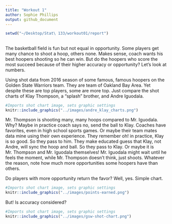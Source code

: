 ```yaml
---
title: "Workout 1"
author: Sophie Phillips
output: github_document
---
```

```r
setwd("~/Desktop/Stat\ 133/workout01/report")
```

##

The basketball field is fun but not equal in opportunity. Some players get many chance to shoot a hoop, others none. Makes sense, coach wants his best hoopers shooting so he can win. But do the hoopers who score the most succeed because of their higher accuracy or opportunity? Let's look at numbers.

Using shot data from 2016 season of some famous, famous hoopers on the Golden State Warriors team. They are team of Oakland Bay Area. Yet despite these are top players, some are more top. Just compare the shot charts of Klay Thompson, a "splash" brother, and Andre Iguodala.
```r
#Imports shot chart image, sets graphic settings
knitr::include_graphics("../images/andre_klay_charts.png")
```

Mr. Thompson is shooting many, many hoops compared to Mr. Iguodala. Why? Maybe in practice coach says no, send the ball to Klay. Coaches have favorites, even in high school sports games. Or maybe their team mates data mine using their own experience. They remember oh! in practice, Klay is so good. So they pass to him. They make educated guess that Klay, not Andre, will sync the hoop and ball. So they pass to Klay. Or maybe it is Mr. Thompson and Mr. Iguodala themselves! Mr. Iguodala might wait until he feels the moment, while Mr. Thompson doesn't think, just shoots. Whatever the reason, note how much more opportunities some hoopers have than others. 

Do players with more opportunity return the favor? Well, yes. Simple chart.
```r
#Imports shot chart image, sets graphic settings
knitr::include_graphics("../images/points-earned.png")
```

But! Is accuracy considered? 


```r
#Imports shot chart image, sets graphic settings
knitr::include_graphics("../images/gsw-shot-chart.png")
```




